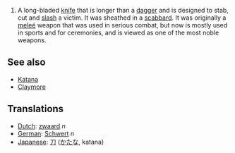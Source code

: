 #A long-bladed [[knife]] that is longer than a [[dagger]] and is designed to stab, cut and [[slash]] a victim.  It was sheathed in a [[scabbard]].  It was originally a [[melee|mele&eacute;]] weapon that was used in serious combat, but now is mostly used in sports and for ceremonies, and is viewed as one of the most noble weapons.

==See also==
*[[Katana]]
*[[Claymore]]

==Translations==
*[[Dutch]]: [[zwaard]] ''n''
*[[German]]: [[Schwert]] ''n''
*[[Japanese]]: [[刀]] ([[かたな]], katana)